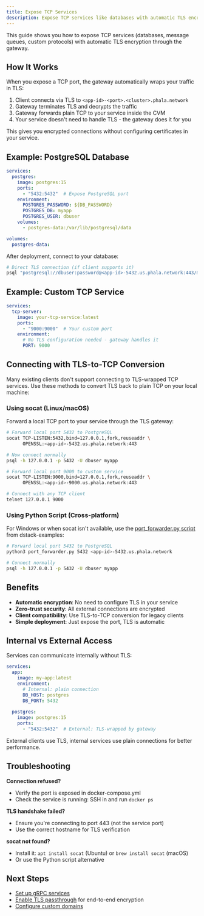 ```yaml
---
title: Expose TCP Services
description: Expose TCP services like databases with automatic TLS encryption
---
```


This guide shows you how to expose TCP services (databases, message queues, custom protocols) with automatic TLS encryption through the gateway.

## How It Works

When you expose a TCP port, the gateway automatically wraps your traffic in TLS:
1. Client connects via TLS to `<app-id>-<port>.<cluster>.phala.network`
2. Gateway terminates TLS and decrypts the traffic
3. Gateway forwards plain TCP to your service inside the CVM
4. Your service doesn't need to handle TLS - the gateway does it for you

This gives you encrypted connections without configuring certificates in your service.

## Example: PostgreSQL Database

```yaml
services:
  postgres:
    image: postgres:15
    ports:
      - "5432:5432"  # Expose PostgreSQL port
    environment:
      POSTGRES_PASSWORD: ${DB_PASSWORD}
      POSTGRES_DB: myapp
      POSTGRES_USER: dbuser
    volumes:
      - postgres-data:/var/lib/postgresql/data

volumes:
  postgres-data:
```

After deployment, connect to your database:
```bash
# Direct TLS connection (if client supports it)
psql "postgresql://dbuser:password@<app-id>-5432.us.phala.network:443/myapp?sslmode=require"
```

## Example: Custom TCP Service

```yaml
services:
  tcp-server:
    image: your-tcp-service:latest
    ports:
      - "9000:9000"  # Your custom port
    environment:
      # No TLS configuration needed - gateway handles it
      PORT: 9000
```

## Connecting with TLS-to-TCP Conversion

Many existing clients don't support connecting to TLS-wrapped TCP services. Use these methods to convert TLS back to plain TCP on your local machine:

### Using socat (Linux/macOS)

Forward a local TCP port to your service through the TLS gateway:

```bash
# Forward local port 5432 to PostgreSQL
socat TCP-LISTEN:5432,bind=127.0.0.1,fork,reuseaddr \
      OPENSSL:<app-id>-5432.us.phala.network:443

# Now connect normally
psql -h 127.0.0.1 -p 5432 -U dbuser myapp
```

```bash
# Forward local port 9000 to custom service
socat TCP-LISTEN:9000,bind=127.0.0.1,fork,reuseaddr \
      OPENSSL:<app-id>-9000.us.phala.network:443

# Connect with any TCP client
telnet 127.0.0.1 9000
```

### Using Python Script (Cross-platform)

For Windows or when socat isn't available, use the [port_forwarder.py script](https://github.com/Dstack-TEE/dstack-examples/blob/main/tcp-port-forwarding/port_forwarder.py) from dstack-examples:

```bash
# Forward local port 5432 to PostgreSQL
python3 port_forwarder.py 5432 <app-id>-5432.us.phala.network

# Connect normally
psql -h 127.0.0.1 -p 5432 -U dbuser myapp
```

## Benefits

- **Automatic encryption**: No need to configure TLS in your service
- **Zero-trust security**: All external connections are encrypted
- **Client compatibility**: Use TLS-to-TCP conversion for legacy clients
- **Simple deployment**: Just expose the port, TLS is automatic

## Internal vs External Access

Services can communicate internally without TLS:
```yaml
services:
  app:
    image: my-app:latest
    environment:
      # Internal: plain connection
      DB_HOST: postgres
      DB_PORT: 5432
      
  postgres:
    image: postgres:15
    ports:
      - "5432:5432"  # External: TLS-wrapped by gateway
```

External clients use TLS, internal services use plain connections for better performance.

## Troubleshooting

**Connection refused?**
- Verify the port is exposed in docker-compose.yml
- Check the service is running: SSH in and run `docker ps`

**TLS handshake failed?**
- Ensure you're connecting to port 443 (not the service port)
- Use the correct hostname for TLS verification

**socat not found?**
- Install it: `apt install socat` (Ubuntu) or `brew install socat` (macOS)
- Or use the Python script alternative

## Next Steps

- [Set up gRPC services](/phala-cloud/networking/how-to/setup-grpc-service)
- [Enable TLS passthrough](/phala-cloud/networking/how-to/tls-passthrough) for end-to-end encryption
- [Configure custom domains](/phala-cloud/networking/how-to/setup-custom-domain)